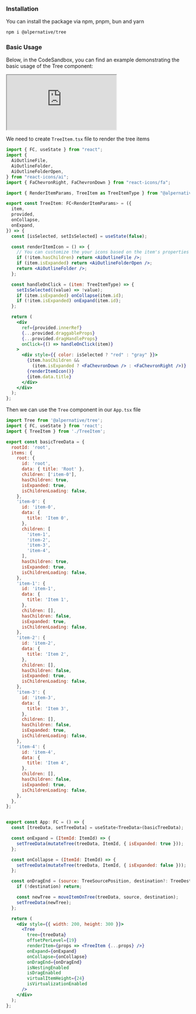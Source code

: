 
### Installation

You can install the package via npm, pnpm, bun and yarn

```sh npm2yarn copy
npm i @alpernative/tree
```

### Basic Usage

Below, in the CodeSandbox, you can find an example demonstrating the basic usage of the Tree component:

<iframe
  src="https://codesandbox.io/embed/k69ykm?view=Editor+%2B+Preview&module=%2Fsrc%2FApp.tsx"
  className="w-full h-[500px] border-0 rounded overflow-hidden mt-5"
  title="strange-knuth"
  allow="accelerometer; ambient-light-sensor; camera; encrypted-media; geolocation; gyroscope; hid; microphone; midi; payment; usb; vr; xr-spatial-tracking"
  sandbox="allow-forms allow-modals allow-popups allow-presentation allow-same-origin allow-scripts"
></iframe>

We need to create `TreeItem.tsx` file to render the tree items

```jsx copy
import { FC, useState } from "react";
import {
  AiOutlineFile,
  AiOutlineFolder,
  AiOutlineFolderOpen,
} from "react-icons/ai";
import { FaChevronRight, FaChevronDown } from "react-icons/fa";

import { RenderItemParams, TreeItem as TreeItemType } from "@alpernative/tree";

export const TreeItem: FC<RenderItemParams> = ({
  item,
  provided,
  onCollapse,
  onExpand,
}) => {
  const [isSelected, setIsSelected] = useState(false);

  const renderItemIcon = () => {
    // You can customize the your icons based on the item's properties
    if (!item.hasChildren) return <AiOutlineFile />;
    if (item.isExpanded) return <AiOutlineFolderOpen />;
    return <AiOutlineFolder />;
  };

  const handleOnClick = (item: TreeItemType) => {
    setIsSelected((value) => !value);
    if (item.isExpanded) onCollapse(item.id);
    if (!item.isExpanded) onExpand(item.id);
  };

  return (
    <div
      ref={provided.innerRef}
      {...provided.draggableProps}
      {...provided.dragHandleProps}
      onClick={() => handleOnClick(item)}
    >
      <div style={{ color: isSelected ? "red" : "gray" }}>
        {item.hasChildren &&
          (item.isExpanded ? <FaChevronDown /> : <FaChevronRight />)}
        {renderItemIcon()}
        {item.data.title}
      </div>
    </div>
  );
};


```

Then we can use the `Tree` component in our `App.tsx` file

```jsx copy
import Tree from '@alpernative/tree';
import { FC, useState } from 'react';
import { TreeItem } from './TreeItem';

export const basicTreeData = {
  rootId: 'root',
  items: {
    root: {
      id: 'root',
      data: { title: 'Root' },
      children: ['item-0'],
      hasChildren: true,
      isExpanded: true,
      isChildrenLoading: false,
    },
    'item-0': {
      id: 'item-0',
      data: {
        title: 'Item 0',
      },
      children: [
        'item-1',
        'item-2',
        'item-3',
        'item-4',
      ],
      hasChildren: true,
      isExpanded: true,
      isChildrenLoading: false,
    },
    'item-1': {
      id: 'item-1',
      data: {
        title: 'Item 1',
      },
      children: [],
      hasChildren: false,
      isExpanded: true,
      isChildrenLoading: false,
    },
    'item-2': {
      id: 'item-2',
      data: {
        title: 'Item 2',
      },
      children: [],
      hasChildren: false,
      isExpanded: true,
      isChildrenLoading: false,
    },
    'item-3': {
      id: 'item-3',
      data: {
        title: 'Item 3',
      },
      children: [],
      hasChildren: false,
      isExpanded: true,
      isChildrenLoading: false,
    },
    'item-4': {
      id: 'item-4',
      data: {
        title: 'Item 4',
      },
      children: [],
      hasChildren: false,
      isExpanded: true,
      isChildrenLoading: false,
    },
  },
};


export const App: FC = () => {
  const [treeData, setTreeData] = useState<TreeData>(basicTreeData);

  const onExpand = (ItemId: ItemId) => {
    setTreeData(mutateTree(treeData, ItemId, { isExpanded: true }));
  };

  const onCollapse = (ItemId: ItemId) => {
    setTreeData(mutateTree(treeData, ItemId, { isExpanded: false }));
  };

  const onDragEnd = (source: TreeSourcePosition, destination?: TreeDestinationPosition) => {
    if (!destination) return;

    const newTree = moveItemOnTree(treeData, source, destination);
    setTreeData(newTree);
  };

  return (
    <div style={{ width: 200, height: 300 }}>
      <Tree
        tree={treeData}
        offsetPerLevel={19}
        renderItem={props => <TreeItem {...props} />}
        onExpand={onExpand}
        onCollapse={onCollapse}
        onDragEnd={onDragEnd}
        isNestingEnabled
        isDragEnabled
        virtualItemHeight={24}
        isVirtualizationEnabled
      />
    </div>
  );
};

```
